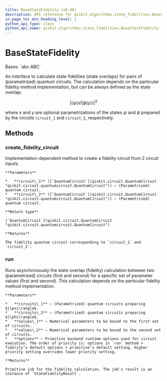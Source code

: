 ```yaml
---
title: BaseStateFidelity (v0.40)
description: API reference for qiskit.algorithms.state_fidelities.BaseStateFidelity in qiskit v0.40
in_page_toc_min_heading_level: 1
python_api_type: class
python_api_name: qiskit.algorithms.state_fidelities.BaseStateFidelity
---
```


# BaseStateFidelity

<Class id="qiskit.algorithms.state_fidelities.BaseStateFidelity" isDedicatedPage={true} github="https://github.com/qiskit/qiskit/tree/stable/0.23/qiskit/algorithms/state_fidelities/base_state_fidelity.py" signature="BaseStateFidelity" modifiers="class">
  Bases: `abc.ABC`

  An interface to calculate state fidelities (state overlaps) for pairs of (parametrized) quantum circuits. The calculation depends on the particular fidelity method implementation, but can be always defined as the state overlap:

$$
|\langle\psi(x)|\phi(y)\rangle|^2
$$

  where $x$ and $y$ are optional parametrizations of the states $\psi$ and $\phi$ prepared by the circuits `circuit_1` and `circuit_2`, respectively.

  ## Methods

  <span id="qiskit-algorithms-state-fidelities-basestatefidelity-create-fidelity-circuit" />

  ### create\_fidelity\_circuit

  <Function id="qiskit.algorithms.state_fidelities.BaseStateFidelity.create_fidelity_circuit" signature="BaseStateFidelity.create_fidelity_circuit(circuit_1, circuit_2)" modifiers="abstract">
    Implementation-dependent method to create a fidelity circuit from 2 circuit inputs.

    **Parameters**

    *   **circuit\_1** ([`QuantumCircuit`](qiskit.circuit.QuantumCircuit "qiskit.circuit.quantumcircuit.QuantumCircuit")) – (Parametrized) quantum circuit.
    *   **circuit\_2** ([`QuantumCircuit`](qiskit.circuit.QuantumCircuit "qiskit.circuit.quantumcircuit.QuantumCircuit")) – (Parametrized) quantum circuit.

    **Return type**

    [`QuantumCircuit`](qiskit.circuit.QuantumCircuit "qiskit.circuit.quantumcircuit.QuantumCircuit")

    **Returns**

    The fidelity quantum circuit corresponding to `circuit_1` and `circuit_2`.
  </Function>

  <span id="qiskit-algorithms-state-fidelities-basestatefidelity-run" />

  ### run

  <Function id="qiskit.algorithms.state_fidelities.BaseStateFidelity.run" signature="BaseStateFidelity.run(circuits_1, circuits_2, values_1=None, values_2=None, **options)">
    Runs asynchronously the state overlap (fidelity) calculation between two (parametrized) circuits (first and second) for a specific set of parameter values (first and second). This calculation depends on the particular fidelity method implementation.

    **Parameters**

    *   **circuits\_1** – (Parametrized) quantum circuits preparing $|\psi\rangle$.
    *   **circuits\_2** – (Parametrized) quantum circuits preparing $|\phi\rangle$.
    *   **values\_1** – Numerical parameters to be bound to the first set of circuits.
    *   **values\_2** – Numerical parameters to be bound to the second set of circuits.
    *   **options** – Primitive backend runtime options used for circuit execution. The order of priority is: options in `run` method > fidelity’s default options > primitive’s default setting. Higher priority setting overrides lower priority setting.

    **Returns**

    Primitive job for the fidelity calculation. The job’s result is an instance of `StateFidelityResult`.
  </Function>
</Class>

